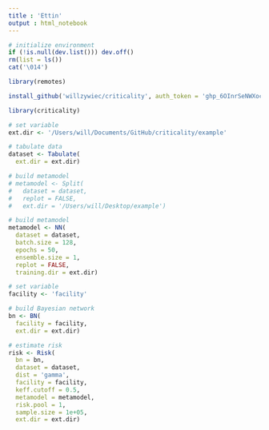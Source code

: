```yaml
---
title : 'Ettin'
output : html_notebook
---
```


```r

# initialize environment
if (!is.null(dev.list())) dev.off()
rm(list = ls())
cat('\014')

```

```r

library(remotes)

install_github('willzywiec/criticality', auth_token = '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', quiet = TRUE)

library(criticality)

# set variable
ext.dir <- '/Users/will/Documents/GitHub/criticality/example'

# tabulate data
dataset <- Tabulate(
  ext.dir = ext.dir)

```

```r

# build metamodel
# metamodel <- Split(
#   dataset = dataset,
#   replot = FALSE,
#   ext.dir = '/Users/will/Desktop/example')

# build metamodel
metamodel <- NN(
  dataset = dataset,
  batch.size = 128,
  epochs = 50,
  ensemble.size = 1,
  replot = FALSE,
  training.dir = ext.dir)

```

```r

# set variable
facility <- 'facility'

# build Bayesian network
bn <- BN(
  facility = facility,
  ext.dir = ext.dir)

# estimate risk
risk <- Risk(
  bn = bn,
  dataset = dataset,
  dist = 'gamma',
  facility = facility,
  keff.cutoff = 0.5,
  metamodel = metamodel,
  risk.pool = 1,
  sample.size = 1e+05,
  ext.dir = ext.dir)

```
